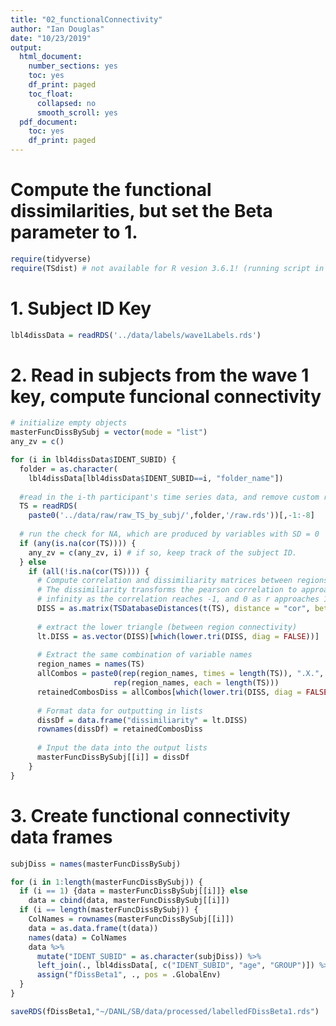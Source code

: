 ```yaml
---
title: "02_functionalConnectivity"
author: "Ian Douglas"
date: "10/23/2019"
output:
  html_document:
    number_sections: yes
    toc: yes
    df_print: paged
    toc_float:
      collapsed: no
      smooth_scroll: yes
  pdf_document:
    toc: yes
    df_print: paged
---
```

# Compute the functional dissimilarities, but set the Beta parameter to 1.

```r
require(tidyverse)
require(TSdist) # not available for R vesion 3.6.1! (running script in 3.6.0)
```

# 1. Subject ID Key
```r
lbl4dissData = readRDS('../data/labels/wave1Labels.rds')
```

# 2. Read in subjects from the wave 1 key, compute funcional connectivity
```r
# initialize empty objects
masterFuncDissBySubj = vector(mode = "list")
any_zv = c() 

for (i in lbl4dissData$IDENT_SUBID) {
  folder = as.character(
    lbl4dissData[lbl4dissData$IDENT_SUBID==i, "folder_name"])
  
  #read in the i-th participant's time series data, and remove custom regions:
  TS = readRDS(
    paste0('../data/raw/raw_TS_by_subj/',folder,'/raw.rds'))[,-1:-8]
  
  # run the check for NA, which are produced by variables with SD = 0
  if (any(is.na(cor(TS)))) {
    any_zv = c(any_zv, i) # if so, keep track of the subject ID.
  } else 
    if (all(!is.na(cor(TS)))) {
      # Compute correlation and dissimiliarity matrices between regions.
      # The dissimiliarity transforms the pearson correlation to approach
      # infinity as the correlation reaches -1, and 0 as r approaches 1.
      DISS = as.matrix(TSDatabaseDistances(t(TS), distance = "cor", beta = 1))
    
      # extract the lower triangle (between region connectivity)
      lt.DISS = as.vector(DISS)[which(lower.tri(DISS, diag = FALSE))]
    
      # Extract the same combination of variable names
      region_names = names(TS)
      allCombos = paste0(rep(region_names, times = length(TS)), ".X.",
                       rep(region_names, each = length(TS)))
      retainedCombosDiss = allCombos[which(lower.tri(DISS, diag = FALSE))]
    
      # Format data for outputting in lists
      dissDf = data.frame("dissimiliarity" = lt.DISS)
      rownames(dissDf) = retainedCombosDiss
    
      # Input the data into the output lists
      masterFuncDissBySubj[[i]] = dissDf
    }
}

```

# 3. Create functional connectivity data frames
```r
subjDiss = names(masterFuncDissBySubj)

for (i in 1:length(masterFuncDissBySubj)) {
  if (i == 1) {data = masterFuncDissBySubj[[i]]} else
    data = cbind(data, masterFuncDissBySubj[[i]])
  if (i == length(masterFuncDissBySubj)) {
    ColNames = rownames(masterFuncDissBySubj[[i]])
    data = as.data.frame(t(data))
    names(data) = ColNames
    data %>% 
      mutate("IDENT_SUBID" = as.character(subjDiss)) %>%
      left_join(., lbl4dissData[, c("IDENT_SUBID", "age", "GROUP")]) %>%
      assign("fDissBeta1", ., pos = .GlobalEnv)
  }
}

saveRDS(fDissBeta1,"~/DANL/SB/data/processed/labelledFDissBeta1.rds")
```


